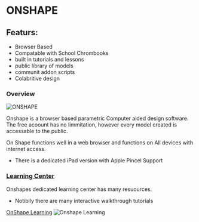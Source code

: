 # ONSHAPE

## Featurs:

- Browser Based 
- Compatable with School Chrombooks
- built in tutorials and lessons
- public library of models
- communit addon scripts
- Colabritive design
### Overview 
![ONSHAPE](public/cad/onshape.png)

Onshape is a browser based parametric Computer aided design software. 
The free acoount has no limmitation, however every model created is accessable to the public. 

On Shape functions well in a web browser and functions on All devices with internet access. 
- There is a dedicated iPad version with Apple Pincel Support

### [Learning Center](https://learn.onshape.com/?hostDomain=cad&scrlybrkr=cc5ce380)

Onshapes dedicated learning center has many resuources. 
- Notiblly there are many interactive walkthrough tutorials  

[OnShape Learning](https://learn.onshape.com/catalog?scrlybrkr=cc5ce380)
![Onshape Learning](public/cad/chrome_veRMdoRlAp.gif)




